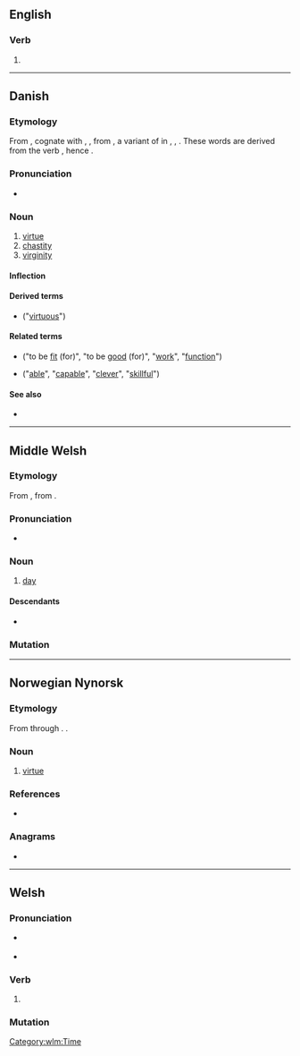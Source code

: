 ==English==

===Verb===
{{head|en|verb form}}

# {{obsolete spelling of|en|did}}

----

==Danish==

===Etymology===
From {{inh|da|non|dygð||virtue}}, cognate with {{cog|no|-}}, {{cog|sv|dygd}}, from {{inh|da|gem-pro|*dugiþō}}, a variant of {{m|gem-pro|*dugunþō}} in {{cog|en|douth}}, {{cog|de|Tugend}}, {{cog|nl|deugd}}. These words are derived from the verb {{m|gem-pro|*duganą||to be useful}}, hence {{cog|da|du}}.

===Pronunciation===
* {{IPA|da|[ˈd̥yðˀ]|[ˈd̥yˀð]}}

===Noun===
{{da-noun|en|er}}

# [[virtue]]
# [[chastity]]
# [[virginity]]

====Inflection====
{{da-decl|en|er}}

====Derived terms====
* {{l|da|dydig}} ("[[virtuous]]")

====Related terms====
* {{l|da|du|pos=v}} ("to be [[fit]] (for)", "to be [[good]] (for)", "[[work]]", "[[function]]")
* {{l|da|dygtig|pos=a}} ("[[able]]", "[[capable]]", "[[clever]]", "[[skillful]]")

====See also====
* {{pedia|lang=da}}

----

==Middle Welsh==

===Etymology===
From {{inh|wlm|owl|did}}, from {{inh|wlm|cel-pro|*dīyos||day}}.

===Pronunciation===
* {{IPA|wlm|/dɨːð/}}

===Noun===
{{head|wlm|noun|g=m|head=dyð}}

# [[day]]

====Descendants====
* {{desc|cy|dydd}}

===Mutation===
{{wlm-mutation|d|yð}}

[[Category:wlm:Time]]

----

==Norwegian Nynorsk==

===Etymology===
From {{der|nn|non|dygð}} through {{bor|nn|da|dyd}}. {{doublet|nn|dygd}}.

===Noun===
{{nn-noun-m1}}

# [[virtue]]

===References===
* {{R:The Nynorsk Dictionary}}

===Anagrams===
* {{l|nn|ydd}}

----

==Welsh==

===Pronunciation===
* {{a|cy-N}} {{IPA|cy|/dɨːd/}}
* {{a|cy-S}} {{IPA|cy|/diːd/}}

===Verb===
{{cy-verb form}}

# {{lb|cy|literary}} {{inflection of|cy|dodi||3|s|pres//fut}}

===Mutation===
{{cy-mut}}